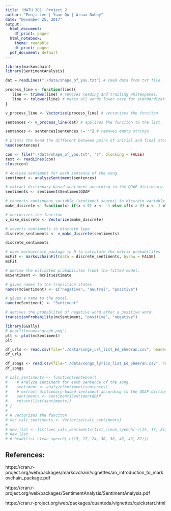 ```yaml
---
title: 'MATH 381: Project 2'
author: "Eunji Lee | Yuan Qu | Arnav Dubey"
date: "November 25, 2017"
output:
  html_document:
    df_print: paged
  html_notebook:
    theme: readable
    df_print: paged
  pdf_document: default
---
```



```r
library(markovchain)
library(SentimentAnalysis)

dat = readLines("./data/shape_of_you.txt") # read data from txt file.

process_line <- function(line){ 
   line <- trimws(line) # removes leading and trailing whitespaces.
   line <- tolower(line) # makes all words lower case for standardization. 
}

v_process_line <- Vectorize(process_line) # vectorizes the funciton.

sentences <- v_process_line(dat) # applices the funciton to the list.

sentences <- sentences[sentences != ""] # removes empty strings.

# prints the head the different between pairs of initial and final states can be noticed.
head(sentences)
```

```r
con <- file("./data/shape_of_you.txt", "r", blocking = FALSE)
text <- readLines(con)
close(con) 
```

```r
# Analyze sentiment for each sentence of the song.
sentiment <- analyzeSentiment(sentences)

# extract dictionary-based sentiment according to the QDAP dictionary.
sentiments <- sentiment$SentimentQDAP

# converts continuous variable (sentiment scores) to discrete variable.
make_discrete <- function(x) if(x < 0) x <- -1 else if(x > 0) x <- 1 else x <- 0

# vectorizes the funciton
v_make_discrete <- Vectorize(make_discrete)

# coverts sentiments to discrete type
discrete_sentiments <- v_make_discrete(sentiments)

discrete_sentiments
```


```r
# uses markovchain package in R to calculate the matrix probabilites
mcFit <- markovchainFit(data = discrete_sentiments, byrow = FALSE)
mcFit
```


```r
# derive the estimated probabilites fromt the fitted model.
mcSentiment <- mcFit$estimate 
```

```r
# gives names to the transition states.
names(mcSentiment) <- c("negative", "neutral", "positive")

# gives a name to the mocel.
name(mcSentiment) <- "Sentiment"
```

```r
# derives the probablited of negative word after a positive word.
transitionProbability(mcSentiment, "positive", "negative")
```

```r
library(GGally)
# png(filename="graph.png")
plt <- plot(mcSentiment)
plt 
```


```r
df_urls <- read.csv(file="./data/songs_url_list_Ed_Sheeran.csv", header=TRUE, sep=",")
df_urls
```

```r
df_songs <- read.csv(file="./data/songs_lyrics_list_Ed_Sheeran.csv", header=TRUE, sep=",")
df_songs
```

```r
# calc_sentiments <- function(sentence){
#    # Analyze sentiment for each sentence of the song.
#    sentiment <- analyzeSentiment(sentences)
#    # extract dictionary-based sentiment according to the QDAP dictionary.
#    sentiments <- sentiment$SentimentQDAP 
#    return(list(sentiments))
# }
# 
# # vectorizes the funciton
# vec_calc_sentiments <- Vectorize(calc_sentiments)
# 
# new_list <- list(vec_calc_sentiments(list_clean_speech[-c(15, 17, 24, 30, 38, 46, 49, 82)]$text))
# new_list
# # head(list_clean_speech[-c(15, 17, 24, 30, 38, 46, 49, 82)])
```





## References:

https://cran.r-project.org/web/packages/markovchain/vignettes/an_introduction_to_markovchain_package.pdf

https://cran.r-project.org/web/packages/SentimentAnalysis/SentimentAnalysis.pdf 

https://cran.r-project.org/web/packages/quanteda/vignettes/quickstart.html